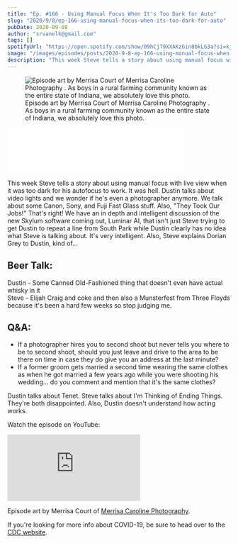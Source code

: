 ```yaml
---
title: "Ep. #166 - Using Manual Focus When It's Too Dark for Auto"
slug: "2020/9/8/ep-166-using-manual-focus-when-its-too-dark-for-auto"
pubDate: 2020-09-08
author: "srvanelk@gmail.com"
tags: []
spotifyUrl: "https://open.spotify.com/show/09hCjT9XXAKzGin8bkLG3a?si=kjRZvQ1JTb6Ov3HVzSSlWA"
image: "/images/episodes/posts/2020-9-8-ep-166-using-manual-focus-when-its-too-dark-for-auto/Merrisa+Court+-+1.webp"
description: "This week Steve tells a story about using manual focus with live view when it was too dark for his autofocus to work. It was hell. Dustin talks about video lights and we wonder if he's even a photographer anymore. We talk about some Canon, Sony, and Fuji Fast Glass stuff. Also, 'They Took Our Jobs!' That's right! We have an in depth and intelligent discussion of the new Skylum software coming out, Luminar AI, that isn't just Steve trying to get Dustin to repeat a line from South Park while Dustin clearly has no idea what Steve is talking about. It's very intelligent. Also, Steve explains Dorian Grey to Dustin, kind of..."
---
```


<figure>
  <img src="/images/episodes/posts/2020-9-8-ep-166-using-manual-focus-when-its-too-dark-for-auto/Merrisa+Court+-+1.webp" alt=" Episode art by Merrisa Court of  Merrisa Caroline Photography . As boys in a rural farming community known as the entire state of Indiana, we absolutely love this photo. " />
  <figcaption>Episode art by Merrisa Court of  Merrisa Caroline Photography . As boys in a rural farming community known as the entire state of Indiana, we absolutely love this photo.</figcaption>
</figure>
<iframe class="embedly-embed" src="//cdn.embedly.com/widgets/media.html?src=https%3A%2F%2Fanchor.fm%2Fweddingphotohangover%2Fembed%2Fepisodes%2FEp--166---Using-Manual-Focus-When-Its-Too-Dark-for-Auto-ejeqhj&display_name=Anchor+FM+Inc.&url=https%3A%2F%2Fanchor.fm%2Fweddingphotohangover%2Fepisodes%2FEp--166---Using-Manual-Focus-When-Its-Too-Dark-for-Auto-ejeqhj&image=https%3A%2F%2Fd3t3ozftmdmh3i.cloudfront.net%2Fproduction%2Fpodcast_uploaded_episode400%2F805714%2F805714-1599791071514-cddd7160f46ce.jpg&key=61d05c9d54e8455ea7a9677c366be814&type=text%2Fhtml&schema=anchor&wmode=opaque" width="400" height="102" scrolling="no" title="Anchor FM Inc. embed" frameborder="0" allow="autoplay; fullscreen" allowfullscreen="true"></iframe>

This week Steve tells a story about using manual focus with live view when it was too dark for his autofocus to work. It was hell. Dustin talks about video lights and we wonder if he's even a photographer anymore. We talk about some Canon, Sony, and Fuji Fast Glass stuff. Also, "They Took Our Jobs!" That's right! We have an in depth and intelligent discussion of the new Skylum software coming out, Luminar AI, that isn't just Steve trying to get Dustin to repeat a line from South Park while Dustin clearly has no idea what Steve is talking about. It's very intelligent. Also, Steve explains Dorian Grey to Dustin, kind of...

## Beer Talk:  
Dustin - Some Canned Old-Fashioned thing that doesn't even have actual whisky in it  
Steve - Elijah Craig and coke and then also a Munsterfest from Three Floyds because it's been a hard few weeks so stop judging me.

## Q&A:
- If a photographer hires you to second shoot but never tells you where to be to second shoot, should you just leave and drive to the area to be there on time in case they do give you an address at the last minute?
- If a former groom gets married a second time wearing the same clothes as when he got married a few years ago while you were shooting his wedding... do you comment and mention that it's the same clothes?

Dustin talks about Tenet. Steve talks about I'm Thinking of Ending Things. They're both disappointed. Also, Dustin doesn't understand how acting works.

Watch the episode on YouTube:
<iframe src="https://www.youtube.com/embed/HCMlqQFxHh8" frameborder="0" allow="autoplay; encrypted-media" allowfullscreen></iframe>

Episode art by Merrisa Court of [Merrisa Caroline Photography](https://merrisacarolinephotography.mypixieset.com/).

If you're looking for more info about COVID-19, be sure to head over to the [CDC website](https://www.cdc.gov/coronavirus/2019-ncov/index.html).
